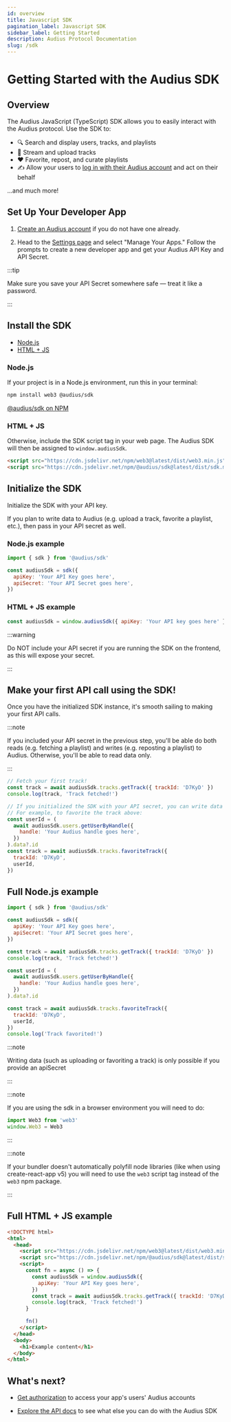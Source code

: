 ```yaml
---
id: overview
title: Javascript SDK
pagination_label: Javascript SDK
sidebar_label: Getting Started
description: Audius Protocol Documentation
slug: /sdk
---
```


# Getting Started with the Audius SDK

## Overview

The Audius JavaScript (TypeScript) SDK allows you to easily interact with the Audius protocol. Use
the SDK to:

- 🔍 Search and display users, tracks, and playlists
- 🎵 Stream and upload tracks
- ❤️ Favorite, repost, and curate playlists
- ✍️ Allow your users to [log in with their Audius account](/developers/guides/log-in-with-audius)
  and act on their behalf

...and much more!

## Set Up Your Developer App

1. [Create an Audius account](https://audius.co/signup) if you do not have one already.

2. Head to the [Settings page](https://audius.co/settings) and select "Manage Your Apps." Follow the
   prompts to create a new developer app and get your Audius API Key and API Secret.

:::tip

Make sure you save your API Secret somewhere safe — treat it like a password.

:::

## Install the SDK

- [Node.js](#nodejs)
- [HTML + JS](#html--js)

### Node.js

If your project is in a Node.js environment, run this in your terminal:

```bash
npm install web3 @audius/sdk
```

[@audius/sdk on NPM](https://www.npmjs.com/package/@audius/sdk)

### HTML + JS

Otherwise, include the SDK script tag in your web page. The Audius SDK will then be assigned to
`window.audiusSdk`.

```html
<script src="https://cdn.jsdelivr.net/npm/web3@latest/dist/web3.min.js"></script>
<script src="https://cdn.jsdelivr.net/npm/@audius/sdk@latest/dist/sdk.min.js"></script>
```

## Initialize the SDK

Initialize the SDK with your API key.

If you plan to write data to Audius (e.g. upload a track, favorite a playlist, etc.), then pass in
your API secret as well.

### Node.js example

```js title="In Node.js environment"
import { sdk } from '@audius/sdk'

const audiusSdk = sdk({
  apiKey: 'Your API Key goes here',
  apiSecret: 'Your API Secret goes here',
})
```

### HTML + JS example

```js title="In web page"
const audiusSdk = window.audiusSdk({ apiKey: 'Your API key goes here' })
```

:::warning

Do NOT include your API secret if you are running the SDK on the frontend, as this will expose your
secret.

:::

## Make your first API call using the SDK!

Once you have the initialized SDK instance, it's smooth sailing to making your first API calls.

:::note

If you included your API secret in the previous step, you'll be able do both reads (e.g. fetching a
playlist) and writes (e.g. reposting a playlist) to Audius. Otherwise, you'll be able to read data
only.

:::

```js
// Fetch your first track!
const track = await audiusSdk.tracks.getTrack({ trackId: 'D7KyD' })
console.log(track, 'Track fetched!')

// If you initialized the SDK with your API secret, you can write data as well.
// For example, to favorite the track above:
const userId = (
  await audiusSdk.users.getUserByHandle({
    handle: 'Your Audius handle goes here',
  })
).data?.id
const track = await audiusSdk.tracks.favoriteTrack({
  trackId: 'D7KyD',
  userId,
})
```

## Full Node.js example

```js title="app.js" showLineNumbers
import { sdk } from '@audius/sdk'

const audiusSdk = sdk({
  apiKey: 'Your API Key goes here',
  apiSecret: 'Your API Secret goes here',
})

const track = await audiusSdk.tracks.getTrack({ trackId: 'D7KyD' })
console.log(track, 'Track fetched!')

const userId = (
  await audiusSdk.users.getUserByHandle({
    handle: 'Your Audius handle goes here',
  })
).data?.id

const track = await audiusSdk.tracks.favoriteTrack({
  trackId: 'D7KyD',
  userId,
})
console.log('Track favorited!')
```

:::note

Writing data (such as uploading or favoriting a track) is only possible if you provide an apiSecret

:::

:::note

If you are using the sdk in a browser environment you will need to do:

```js
import Web3 from 'web3'
window.Web3 = Web3
```

:::

:::note

If your bundler doesn't automatically polyfill node libraries (like when using create-react-app v5)
you will need to use the `web3` script tag instead of the `web3` npm package.

:::

## Full HTML + JS example

```html title="index.html" showLineNumbers
<!DOCTYPE html>
<html>
  <head>
    <script src="https://cdn.jsdelivr.net/npm/web3@latest/dist/web3.min.js"></script>
    <script src="https://cdn.jsdelivr.net/npm/@audius/sdk@latest/dist/sdk.min.js"></script>
    <script>
      const fn = async () => {
        const audiusSdk = window.audiusSdk({
          apiKey: 'Your API Key goes here',
        })
        const track = await audiusSdk.tracks.getTrack({ trackId: 'D7KyD' })
        console.log(track, 'Track fetched!')
      }

      fn()
    </script>
  </head>
  <body>
    <h1>Example content</h1>
  </body>
</html>
```

## What's next?

- [Get authorization](/developers/guides/log-in-with-audius) to access your app's users' Audius
  accounts

- [Explore the API docs](/developers/sdk/tracks) to see what else you can do with the Audius SDK
